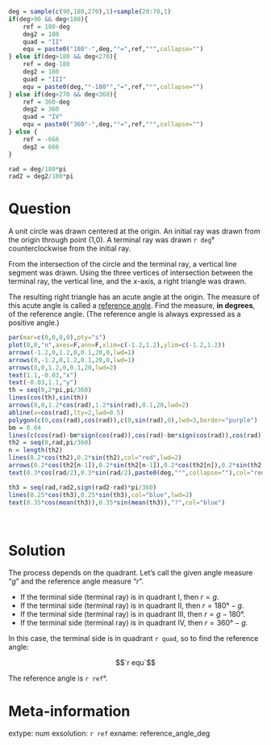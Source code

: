 ```r
deg = sample(c(90,180,270),1)+sample(20:70,1)
if(deg>90 && deg<180){
    ref = 180-deg
    deg2 = 180
    quad = "II"
    equ = paste0("180°-",deg,"°=",ref,"°",collapse="")
} else if(deg>180 && deg<270){
    ref = deg-180
    deg2 = 180
    quad = "III"
    equ = paste0(deg,"°-180°","=",ref,"°",collapse="")
} else if(deg>270 && deg<360){
    ref = 360-deg
    deg2 = 360
    quad = "IV"
    equ = paste0("360°-",deg,"°=",ref,"°",collapse="")
} else {
    ref = -666
    deg2 = 666
}

rad = deg/180*pi
rad2 = deg2/180*pi

```

Question
========

A unit circle was drawn centered at the origin. An initial ray was drawn from the origin through point (1,0). A terminal ray was drawn `r deg`° counterclockwise from the initial ray.

From the intersection of the circle and the terminal ray, a vertical line segment was drawn. Using the three vertices of intersection between the terminal ray, the vertical line, and the $x$-axis, a right triangle was drawn.

The resulting right triangle has an acute angle at the origin. The measure of this acute angle is called a [reference angle](https://math.libretexts.org/Courses/Cosumnes_River_College/Math_373%3A_Trigonometry_for_Calculus/04%3A_Radian_Measure_and_the_Circular_Functions/4.01%3A_Reference_Angles). Find the measure, **in degrees**, of the reference angle. (The reference angle is always expressed as a positive angle.)


```r
par(mar=c(0,0,0,0),pty="s")
plot(0,0,"n",axes=F,ann=F,xlim=c(-1.2,1.2),ylim=c(-1.2,1.2))
arrows(-1.2,0,1.2,0,0.1,20,0,lwd=1)
arrows(0,-1.2,0,1.2,0.1,20,0,lwd=1)
arrows(0,0,1.2,0,0.1,20,lwd=2)
text(1.1,-0.03,"x")
text(-0.03,1.1,"y")
th = seq(0,2*pi,pi/360)
lines(cos(th),sin(th))
arrows(0,0,1.2*cos(rad),1.2*sin(rad),0.1,20,lwd=2)
abline(v=cos(rad),lty=2,lwd=0.5)
polygon(c(0,cos(rad),cos(rad)),c(0,sin(rad),0),lwd=3,border="purple")
bm = 0.04
lines(c(cos(rad)-bm*sign(cos(rad)),cos(rad)-bm*sign(cos(rad)),cos(rad)),c(0,bm,bm)*sign(sin(rad)),col="purple")
th2 = seq(0,rad,pi/360)
n = length(th2)
lines(0.2*cos(th2),0.2*sin(th2),col="red",lwd=2)
arrows(0.2*cos(th2[n-1]),0.2*sin(th2[n-1]),0.2*cos(th2[n]),0.2*sin(th2[n]),0.1,20,col="red",lwd=2)
text(0.3*cos(rad/2),0.3*sin(rad/2),paste0(deg,"°",collapse=""),col="red")

th3 = seq(rad,rad2,sign(rad2-rad)*pi/360)
lines(0.25*cos(th3),0.25*sin(th3),col="blue",lwd=2)
text(0.35*cos(mean(th3)),0.35*sin(mean(th3)),"?",col="blue")

```
\



Solution
========

The process depends on the quadrant. Let's call the given angle measure "$g$" and the reference angle measure "$r$".

* If the terminal side (terminal ray) is in quadrant I, then $r=g$.
* If the terminal side (terminal ray) is in quadrant II, then $r=180°-g$.
* If the terminal side (terminal ray) is in quadrant III, then $r=g-180°$.
* If the terminal side (terminal ray) is in quadrant IV, then $r=360°-g$.

In this case, the terminal side is in quadrant `r quad`, so to find the reference angle:

$$`r equ`$$

The reference angle is `r ref`°.


Meta-information
============
extype: num
exsolution: `r ref`
exname: reference_angle_deg